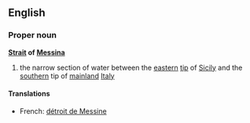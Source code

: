 ==English==
===Proper noun===
{{wikipedia}}
'''[[Strait]] of [[Messina]]'''
#the narrow section of water between the [[eastern]] [[tip]] of [[Sicily]] and the [[southern]] tip of [[mainland]] [[Italy]]
====Translations====
*French: [[détroit de Messine]]